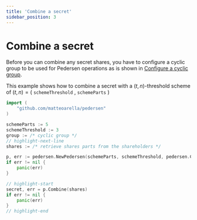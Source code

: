 ```yaml
---
title: 'Combine a secret'
sidebar_position: 3
---
```


# Combine a secret

Before you can combine any secret shares, you have to configure a cyclic group to be used for Pedersen operations as is
shown in [Configure a cyclic group](group).

This example shows how to combine a secret with a $(t, n)$-threshold scheme of $(t, n) = ($ `schemeThreshold` , `schemeParts` $)$

```go
import (
    "github.com/matteoarella/pedersen"
)

schemeParts := 5
schemeThreshold := 3
group := /* cyclic group */
// highlight-next-line
shares := /* retrieve shares parts from the shareholders */

p, err := pedersen.NewPedersen(schemeParts, schemeThreshold, pedersen.CyclicGroup(group))
if err != nil {
	panic(err)
}

// highlight-start
secret, err = p.Combine(shares)
if err != nil {
	panic(err)
}
// highlight-end
```
